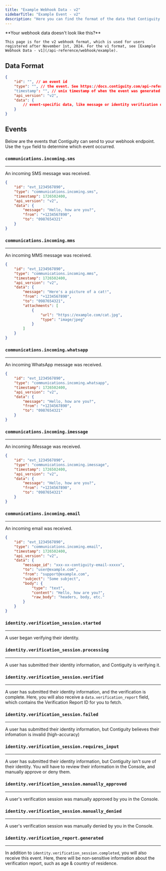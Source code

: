 ```yaml
---
title: "Example Webhook Data - v2"
sidebarTitle: "Example Event - v2"
description: "Here you can find the format of the data that Contiguity sends to your webhook endpoint, and some example payloads."
---
```


<Note>
    **Your webhook data doesn't look like this?**

    This page is for the v2 webhook format, which is used for users registered after November 1st, 2024. For the v1 format, see [Example Webhook Data - v1](/api-reference/webhook/example).
</Note>

## Data Format
```json
{
    "id": "", // an event id
    "type": "", // the event. See https://docs.contiguity.com/api-reference/webhook/example-v2#events for more information.
    "timestamp": "", // unix timestamp of when the event was generated by Contiguity
    "api_version": "v2",
    "data": {
        // event-specific data, like message or identity verification details
    }
}
```

## Events 
Below are the events that Contiguity can send to your webhook endpoint. Use the `type` field to determine which event occurred.

### `communications.incoming.sms`
-----
An incoming SMS message was received.

```json
{
    "id": "evt_1234567890",
    "type": "communications.incoming.sms",
    "timestamp": 1726502400,
    "api_version": "v2",
    "data": {
        "message": "Hello, how are you?",
        "from": "+1234567890",
        "to": "0987654321"
    }
}
```


### `communications.incoming.mms`
-----
An incoming MMS message was received.

```json
{
    "id": "evt_1234567890",
    "type": "communications.incoming.mms",
    "timestamp": 1726502400,
    "api_version": "v2",
    "data": {
        "message": "Here's a picture of a cat!",
        "from": "+1234567890",
        "to": "0987654321",
        "attachments": [
            {
                "url": "https://example.com/cat.jpg",
                "type": "image/jpeg"
            }
        ]
    }
}
```

### `communications.incoming.whatsapp`
-----
An incoming WhatsApp message was received.


```json
{
    "id": "evt_1234567890",
    "type": "communications.incoming.whatsapp",
    "timestamp": 1726502400,
    "api_version": "v2",
    "data": {
        "message": "Hello, how are you?",
        "from": "+1234567890",
        "to": "0987654321"
    }
}
```

### `communications.incoming.imessage`
-----
An incoming iMessage was received.

```json
{
    "id": "evt_1234567890",
    "type": "communications.incoming.imessage",
    "timestamp": 1726502400,
    "api_version": "v2",
    "data": {
        "message": "Hello, how are you?",
        "from": "+1234567890",
        "to": "0987654321"
    }
}
```

### `communications.incoming.email`
-----
An incoming email was received.

```json
{
    "id": "evt_1234567890",
    "type": "communications.incoming.email",
    "timestamp": 1726502400,
    "api_version": "v2",
    "data": {
        "message_id": "xxx-xx-contiguity-email-xxxxx",
        "to": "user@example.com",
        "from": "support@example.com",
        "subject": "Some subject",
        "body": {
            "type": "text",
            "content": "Hello, how are you?",
            "raw_body": "headers, body, etc."
        }
    }
}
```

### `identity.verification_session.started`
-----
A user began verifying their identity.

### `identity.verification_session.processing`
-----
A user has submitted their identity information, and Contiguity is verifying it.

### `identity.verification_session.verified`
-----
A user has submitted their identity information, and the verification is complete. Here, you will also receive a `data.verification_report` field, which contains the Verification Report ID for you to fetch.

### `identity.verification_session.failed`
-----
A user has submitted their identity information, but Contiguity believes their infomation is invalid (high-accuracy)

### `identity.verification_session.requires_input`
-----
A user has submitted their identity information, but Contiguity isn't sure of their identity. You will have to review their information in the Console, and manually approve or deny them.

### `identity.verification_session.manually_approved`
-----
A user's verification session was manually approved by you in the Console.

### `identity.verification_session.manually_denied`
-----
A user's verification session was manually denied by you in the Console.

### `identity.verification_report.generated`
-----
In addition to `identity.verification_session.completed`, you will also receive this event. Here, there will be non-sensitive information about the verification report, such as age & country of residence.


<Snippet />